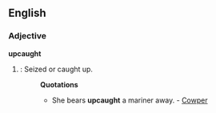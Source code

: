 ==English==

===Adjective===
'''upcaught'''

# {{archaic}}: Seized or caught up. 
#:'''Quotations'''
#:*She bears '''upcaught''' a mariner away. - [[Cowper]]